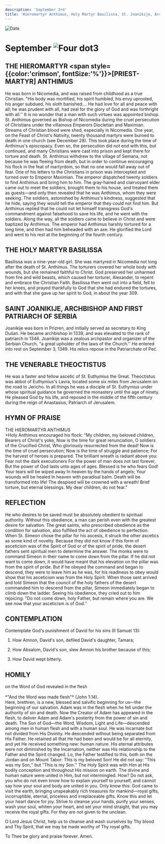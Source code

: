 ```yaml
---
description: 'September 3rd'
title: 'Hieromartyr Anthimus, Holy Martyr Basilissa, St. Joanikije, Archbishop and First Patriarch of Serbia, Venerable Theoctistus'
---
```


<RunningHead />
<Image src="/title-imprint.png" height={68} width={50} alt="Date" className="title-imprint"/>

# <div id="date">September <Image className="four-dot" src="/four-dot.png" height={15} width={15} alt="Four dot" />3</div>

## THE HIEROMARTYR <span style={{color:'crimson', fontSize:'%'}}>[PRIEST-MARTYR]</span> ANTHIMUS

He was born in Nicomedia, and was raised from childhood as a true Christian. "His body was mortified, his spirit humbled, his envy uprooted, his anger subdued, his sloth banished…. He had love for all and peace with all; he was prudent with all, had zeal for the glory of God and was forthright with all.'' It is no wonder that a man with such virtues was appointed bishop. St. Anthimus governed as Bishop of Nicomedia during the cruel persecution of Christians under the villainous Emperors Diocletian and Maximian. Streams of Christian blood were shed, especially in Nicomedia. One year, on the Feast of Christ's Nativity, twenty thousand martyrs were burned to death in one church (see December 28). This took place during the time of Anthimus's episcopacy. Even so, the persecution did not end with this, but continued, and many Christians were cast into prison and kept there for torture and death. St. Anthimus withdrew to the village of Semana, not because he was fleeing from death, but in order to continue encouraging his flock in the feat of martyrdom, so that no one would fall away out of fear. One of his letters to the Christians in prison was intercepted and turned over to Emperor Maximian. The emperor dispatched twenty soldiers to find Anthimus and bring him to him. The gray-haired and clairvoyant elder came out to meet the soldiers, brought them to his house, and treated them as guests—and only then revealed that he was Anthimus, whom they were seeking. The soldiers, astonished by Anthimus's kindness, suggested that he hide, saying they would tell the emperor that they could not find him. But Anthimus replied that he could not let himself transgress God's commandment against falsehood to save his life, and he went with the soldiers. Along the way, all the soldiers came to believe in Christ and were baptized by Anthimus. The emperor had Anthimus harshly tortured for a long time, and then had him beheaded with an axe. He glorified the Lord and went to his rest at the beginning of the fourth century.

## THE HOLY MARTYR BASILISSA

Basilissa was a nine-year-old girl. She was martyred in Nicomedia not long after the death of St. Anthimus. The torturers covered her whole body with wounds, but she remained faithful to Christ. God preserved her unharmed from fire and wild beasts, which caused her torturer, Alexander, to repent and embrace the Christian Faith. Basilissa then went out into a field, fell to her knees, and prayed thankfully to God that she had endured the tortures, and with that she gave up her spirit to God, in about the year 309.

## SAINT JOANIKIJE, ARCHBISHOP AND FIRST PATRIARCH OF SERBIA

Joanikije was born in Prizren, and initially served as secretary to King Dušan. He became archbishop in 1339, and was elevated to the rank of patriarch in 1346. Joanikije was a zealous archpastor and organizer of the Serbian Church, "a great upholder of the laws of the Church.'' He entered into rest on September 3, 1349. His relics repose in the Patriarchate of Peć. 

## THE VENERABLE THEOCTISTUS
He was a faster and fellow ascetic of St. Euthymius the Great. Theoctistus was abbot of Euthymius's Lavra, located some six miles from Jerusalem on the road to Jericho. In all things he was a disciple of St. Euthymius under whose spiritual guidance he governed the monastery until the age of ninety. He pleased God by his life, and reposed in the middle of the fifth century during the reign of Anastasius, Patriarch of Jerusalem.

 
## HYMN OF PRAISE
<div style={{textAlign:'center', color:'crimson', fontWeight:'bold'}}>
THE HIEROMARTYR ANTHIMUS
</div>
>Holy Anthimus encouraged his flock:  
"My children, my beloved children,  
Bearers of Christ's yoke,  
Now is the time for great renunciation,  
O soldiers of the Crucified Christ,  
Who gloriously resurrected from the dead!  
Now is the time of cruel persecution;  
Now is the time of struggle and patience;  
For the harvest of heroes is prepared.  
The brilliant wreath is radiant above you:  
Fear not the dark executioners  
For the power of man does not last forever,  
But the power of God lasts unto ages of ages.  
Blessed is he who fears God!  
Your tears will be wiped away  
In heaven by the hands of angels;  
Your wounds will be healed  
In heaven with paradisal balm.  
Death will be transformed into life!  
The despised will be crowned with a wreath!  
Brief torture, but eternal blessings.  
My dear children, do not fear."  


## REFLECTION

He who desires to be saved must be absolutely obedient to spiritual authority. Without this obedience, a man can perish even with the greatest desire for salvation. The great saints, who prescribed obedience as the condition for salvation, also fulfilled the act of obedience to perfection. When St. Simeon chose the pillar for his ascesis, it struck the other ascetics as some kind of novelty. Because they did not know if this form of asceticism was of the Spirit of God or of the spirit of pride, the desert fathers sent spiritual men to determine the answer. The monks were to command Simeon in their name to come down from the pillar. If he did not want to come down, it would have meant that his elevation on the pillar was from the spirit of pride. But if he obeyed the command and began to descend, they were to leave him as he was, for his readiness to obey would show that his asceticism was from the Holy Spirit. When those sent arrived and told Simeon that the council of the holy fathers of the desert commanded him to descend from the pillar, Simeon immediately began to climb down the ladder. Seeing his obedience, they cried out to him rejoicing: "Do not come down, holy Father, but remain where you are. We see now that your asceticism is of God.''


## CONTEMPLATION

Contemplate God's punishment of David for his sins (II Samuel 13):

1. How Amnon, David's son, defiled David's daughter, Tamara;

2. How Absalom, David's son, slew Amnon his brother because of this;

3. How David wept bitterly.

## HOMILY
<div style={{textAlign:'center', color:'crimson', fontWeight:'bold'}}>
on the Word of God revealed in the flesh
</div>
<br />
<div style={{textAlign:'right'}}>
*"And the Word was made flesh"* (John 1:14).
</div>
Here, brethren, is a new, blessed and salvific beginning for us—the beginning of our salvation. Adam was in the flesh when he fell under the authority of sin and death. Now the Creator of Adam has appeared in the flesh, to deliver Adam and Adam's posterity from the power of sin and death. The Son of God—the Word, Wisdom, Light and Life—descended among men in human flesh and with a human soul. He was incarnate but not divided from His Divinity. He descended without being separated from His Father. He retained all that He had been and would be for all eternity, and yet He received something new: human nature. His eternal attributes were not diminished by the Incarnation, neither was His relationship to the Father and the Spirit changed. Lo, the Father testified to this, both on the Jordan and on Mount Tabor: This is my beloved Son! He did not say: "This was my Son,'' but "This is my Son.'' The Holy Spirit was with Him at His bodily conception and throughout His mission on earth. The divine and human nature were united in Him, but not intermingled. How? Do not ask, you who do not even know how to explain yourself to yourself, and cannot say how your soul and body are united in you. Only know this: God came to visit the earth, bringing unspeakably rich treasures for mankind—royal gifts, incorruptible, eternal, priceless and irreplaceable gifts. Know this and let your heart dance for joy. Strive to cleanse your hands, purify your senses, wash your soul, whiten your heart, and set your mind straight, that you may receive the royal gifts. For they are not given to the unclean.

O Lord Jesus Christ, help us to cleanse and wash ourselves by Thy blood and Thy Spirit, that we may be made worthy of Thy royal gifts.

To Thee be glory and praise forever. Amen.